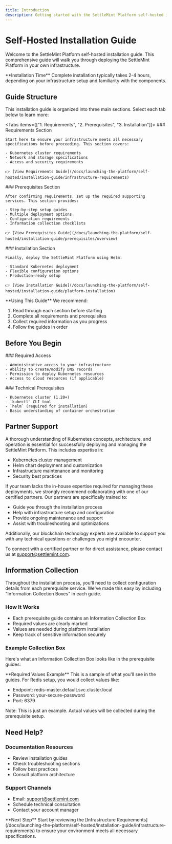 ```yaml
---
title: Introduction
description: Getting started with the SettleMint Platform self-hosted installation
---
```



# Self-Hosted Installation Guide

Welcome to the SettleMint Platform self-hosted installation guide. This comprehensive guide will walk you through deploying the SettleMint Platform in your own infrastructure.

<Callout>
**Installation Time**
Complete installation typically takes 2-4 hours, depending on your infrastructure setup and familiarity with the components.
</Callout>

## Guide Structure

This installation guide is organized into three main sections. Select each tab below to learn more:

<Tabs items={["1. Requirements", "2. Prerequisites", "3. Installation"]}>
  <Tab value="1. Requirements">
    ### Requirements Section
    
    Start here to ensure your infrastructure meets all necessary specifications before proceeding. This section covers:

    - Kubernetes cluster requirements
    - Network and storage specifications
    - Access and security requirements

    👉 [View Requirements Guide](/docs/launching-the-platform/self-hosted/installation-guide/infrastructure-requirements)
  </Tab>

  <Tab value="2. Prerequisites">
    ### Prerequisites Section
    
    After confirming requirements, set up the required supporting services. This section provides:

    - Step-by-step setup guides
    - Multiple deployment options
    - Configuration requirements
    - Information collection checklists

    👉 [View Prerequisites Guide](/docs/launching-the-platform/self-hosted/installation-guide/prerequisites/overview)
  </Tab>

  <Tab value="3. Installation">
    ### Installation Section
    
    Finally, deploy the SettleMint Platform using Helm:

    - Standard Kubernetes deployment
    - Flexible configuration options
    - Production-ready setup

    👉 [View Installation Guide](/docs/launching-the-platform/self-hosted/installation-guide/platform-installation)
  </Tab>
</Tabs>

<Callout>
**Using This Guide**
We recommend:

1. Read through each section before starting
2. Complete all requirements and prerequisites
3. Collect required information as you progress
4. Follow the guides in order
</Callout>

## Before You Begin

<div className="grid grid-cols-1 md:grid-cols-2 gap-6 mb-8">
  <div>
    ### Required Access

    - Administrative access to your infrastructure
    - Ability to create/modify DNS records
    - Permission to deploy Kubernetes resources
    - Access to cloud resources (if applicable)
  </div>

  <div>
    ### Technical Prerequisites

    - Kubernetes cluster (1.20+)
    - `kubectl` CLI tool
    - `helm` (required for installation)
    - Basic understanding of container orchestration
  </div>
</div>

## Partner Support

A thorough understanding of Kubernetes concepts, architecture, and operation is essential for successfully deploying and managing the SettleMint Platform. This includes expertise in:

- Kubernetes cluster management
- Helm chart deployment and customization
- Infrastructure maintenance and monitoring
- Security best practices

If your team lacks the in-house expertise required for managing these deployments, we strongly recommend collaborating with one of our certified partners. Our partners are specifically trained to:

- Guide you through the installation process
- Help with infrastructure setup and configuration
- Provide ongoing maintenance and support
- Assist with troubleshooting and optimizations

Additionally, our blockchain technology experts are available to support you with any technical questions or challenges you might encounter.

To connect with a certified partner or for direct assistance, please contact us at support@settlemint.com.

## Information Collection

Throughout the installation process, you'll need to collect configuration details from each prerequisite service. We've made this easy by including "Information Collection Boxes" in each guide.

### How It Works

- Each prerequisite guide contains an Information Collection Box
- Required values are clearly marked
- Values are needed during platform installation
- Keep track of sensitive information securely

### Example Collection Box

Here's what an Information Collection Box looks like in the prerequisite guides:

<Callout type="info">
**Required Values Example**
This is a sample of what you'll see in the guides. For Redis setup, you would collect values like:

- Endpoint: redis-master.default.svc.cluster.local
- Password: your-secure-password
- Port: 6379

Note: This is just an example. Actual values will be collected during the prerequisite setup.
</Callout>

## Need Help?

### Documentation Resources

- Review installation guides
- Check troubleshooting sections
- Follow best practices
- Consult platform architecture

### Support Channels

- Email: support@settlemint.com
- Schedule technical consultation
- Contact your account manager

<Callout type="info">
**Next Step**
Start by reviewing the [Infrastructure Requirements](/docs/launching-the-platform/self-hosted/installation-guide/infrastructure-requirements) to ensure your environment meets all necessary specifications.
</Callout>

